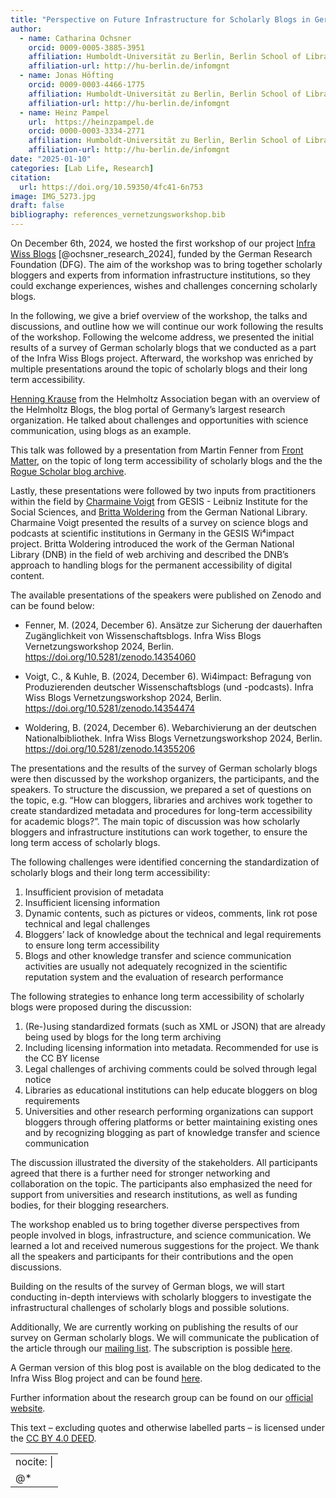 ```yaml
---
title: "Perspective on Future Infrastructure for Scholarly Blogs in Germany"
author: 
  - name: Catharina Ochsner
    orcid: 0009-0005-3885-3951
    affiliation: Humboldt-Universität zu Berlin, Berlin School of Library and Information Science (IBI) 
    affiliation-url: http://hu-berlin.de/infomgnt  
  - name: Jonas Höfting
    orcid: 0009-0003-4466-1775
    affiliation: Humboldt-Universität zu Berlin, Berlin School of Library and Information Science (IBI)
    affiliation-url: http://hu-berlin.de/infomgnt  
  - name: Heinz Pampel
    url:  https://heinzpampel.de  
    orcid: 0000-0003-3334-2771
    affiliation: Humboldt-Universität zu Berlin, Berlin School of Library and Information Science (IBI) & Helmholtz Association, Helmholtz Open Science Office 
    affiliation-url: http://hu-berlin.de/infomgnt   
date: "2025-01-10"
categories: [Lab Life, Research]
citation: 
  url: https://doi.org/10.59350/4fc41-6n753     
image: IMG_5273.jpg
draft: false
bibliography: references_vernetzungsworkshop.bib 
---
```


On December 6th, 2024, we hosted the first workshop of our project [Infra Wiss Blogs](https://infrawissblogs.org/) [@ochsner_research_2024], funded by the German Research Foundation (DFG). The aim of the workshop was to bring together scholarly bloggers and experts from information infrastructure institutions, so they could exchange experiences, wishes and challenges concerning scholarly blogs.

In the following, we give a brief overview of the workshop, the talks and discussions, and outline how we will continue our work following the results of the workshop. Following the welcome address, we presented the initial results of a survey of German scholarly blogs that we conducted as a part of the Infra Wiss Blogs project. Afterward, the workshop was enriched by multiple presentations around the topic of scholarly blogs and their long term accessibility.

[Henning Krause](https://blogs.helmholtz.de/augenspiegel/author/henning/) from the Helmholtz Association began with an overview of the Helmholtz Blogs, the blog portal of Germany's largest research organization. He talked about challenges and opportunities with science communication, using blogs as an example.

This talk was followed by a presentation from Martin Fenner from [Front Matter](https://front-matter.io/), on the topic of long term accessibility of scholarly blogs and the the [Rogue Scholar blog archive](https://rogue-scholar.org/).

Lastly, these presentations were followed by two inputs from practitioners within the field by [Charmaine Voigt](https://www.gesis.org/institut/ueber-uns/mitarbeitendenverzeichnis/person/Charmaine.Voigt) from GESIS - Leibniz Institute for the Social Sciences, and [Britta Woldering](https://www.dnb.de/SharedDocs/Kontaktdaten/DE/wolderingBritta.html) from the German National Library. Charmaine Voigt presented the results of a survey on science blogs and podcasts at scientific institutions in Germany in the GESIS Wi⁴impact project. Britta Woldering introduced the work of the German National Library (DNB) in the field of web archiving and described the DNB's approach to handling blogs for the permanent accessibility of digital content.

The available presentations of the speakers were published on Zenodo and can be found below:

-   Fenner, M. (2024, December 6). Ansätze zur Sicherung der dauerhaften Zugänglichkeit von Wissenschaftsblogs. Infra Wiss Blogs Vernetzungsworkshop 2024, Berlin. <https://doi.org/10.5281/zenodo.14354060>

-   Voigt, C., & Kuhle, B. (2024, December 6). Wi4impact: Befragung von Produzierenden deutscher Wissenschaftsblogs (und -podcasts). Infra Wiss Blogs Vernetzungsworkshop 2024, Berlin. <https://doi.org/10.5281/zenodo.14354474>

-   Woldering, B. (2024, December 6). Webarchivierung an der deutschen Nationalbibliothek. Infra Wiss Blogs Vernetzungsworkshop 2024, Berlin. <https://doi.org/10.5281/zenodo.14355206>

The presentations and the results of the survey of German scholarly blogs were then discussed by the workshop organizers, the participants, and the speakers. To structure the discussion, we prepared a set of questions on the topic, e.g. "How can bloggers, libraries and archives work together to create standardized metadata and procedures for long-term accessibility for academic blogs?". The main topic of discussion was how scholarly bloggers and infrastructure institutions can work together, to ensure the long term access of scholarly blogs.

The following challenges were identified concerning the standardization of scholarly blogs and their long term accessibility:

1.  Insufficient provision of metadata
2.  Insufficient licensing information
3.  Dynamic contents, such as pictures or videos, comments, link rot pose technical and legal challenges
4.  Bloggers' lack of knowledge about the technical and legal requirements to ensure long term accessibility
5.  Blogs and other knowledge transfer and science communication activities are usually not adequately recognized in the scientific reputation system and the evaluation of research performance

The following strategies to enhance long term accessibility of scholarly blogs were proposed during the discussion:

1.  (Re-)using standardized formats (such as XML or JSON) that are already being used by blogs for the long term archiving
2.  Including licensing information into metadata. Recommended for use is the CC BY license
3.  Legal challenges of archiving comments could be solved through legal notice
4.  Libraries as educational institutions can help educate bloggers on blog requirements
5.  Universities and other research performing organizations can support bloggers through offering platforms or better maintaining existing ones and by recognizing blogging as part of knowledge transfer and science communication

The discussion illustrated the diversity of the stakeholders. All participants agreed that there is a further need for stronger networking and collaboration on the topic. The participants also emphasized the need for support from universities and research institutions, as well as funding bodies, for their blogging researchers.

The workshop enabled us to bring together diverse perspectives from people involved in blogs, infrastructure, and science communication. We learned a lot and received numerous suggestions for the project. We thank all the speakers and participants for their contributions and the open discussions.

Building on the results of the survey of German blogs, we will start conducting in-depth interviews with scholarly bloggers to investigate the infrastructural challenges of scholarly blogs and possible solutions.

Additionally, We are currently working on publishing the results of our survey on German scholarly blogs. We will communicate the publication of the article through our [mailing list](infra-wiss-blogs@listserv.dfn.de). The subscription is possible [here](https://www.listserv.dfn.de/sympa/info/infra-wiss-blogs).

A German version of this blog post is available on the blog dedicated to the Infra Wiss Blog project and can be found [here](https://infrawissblogs.org/).

Further information about the research group can be found on our [official website](http://hu.berlin/infomgnt).

This text – excluding quotes and otherwise labelled parts – is licensed under the [CC BY 4.0 DEED](https://creativecommons.org/licenses/by/4.0/deed.de).

---
nocite: |
  @*
---
